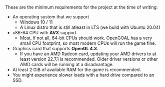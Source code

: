 These are the minimum requirements for the project at the time of writing:
- An operating system that we support
  - Windows 10 / 11
  - A Linux distro that is still atleast in LTS (we build with Ubuntu 20.04)
- x86-64 CPU with **AVX** support.
  - Most, if not all, 64-bit CPUs should work. OpenGOAL has a very small CPU footprint, so most modern CPUs will run the game fine.
- Graphics card that supports **OpenGL 4.3**.
  - If you have an AMD Radeon card, updating your AMD drivers to at least version 22.7.1 is recommended. Older driver versions or other AMD cards will be running at a disadvantage.
- At least 2 GiB of available RAM for the game is recommended.
- You might experience slower loads with a hard drive compared to an SSD.
